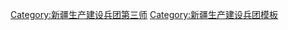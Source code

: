 {{Navbox
|name  = 新疆生产建设兵团第三师
|title   = [[新疆生产建设兵团]][[新疆生产建设兵团第三师|第三师]]
|listclass = hlist
|above = 师部驻地：[[图木舒克市]]
|image = [[File:Flag of the People's Republic of China.svg|80px]]
|state   ={{{state<includeonly>|collapsed</includeonly>}}}

|group1 = [[师市合一]]
|list1 = [[图木舒克市]]

|group2 = 团场
|list2 = {{Navbox|child
|group1 = 喀什垦区
|list1 =
* [[新疆生产建设兵团第三师四十一团|41团草湖镇]]
* [[新疆生产建设兵团第三师四十二团|42团龙口镇]]
* [[新疆生产建设兵团第三师四十五团|45团前海镇]]（含43团）
* [[新疆生产建设兵团第三师四十六团|46团永兴镇]]
* [[新疆生产建设兵团第三师五十四团|54团兴安镇]]
* [[新疆生产建设兵团第三师伽师总场|伽师总场嘉和镇]]
* [[新疆生产建设兵团第三师东风农场|东风农场]]
* [[新疆生产建设兵团第三师红旗农场|红旗农场]]
* [[新疆生产建设兵团第三师叶城二牧场|叶城二牧场]]
* [[新疆生产建设兵团第三师托云牧场|托云牧场]]
* [[新疆生产建设兵团第三师前进水库管理处|前进水库管理处]]

|group2 = 图木舒克垦区
|list2     =
* [[新疆生产建设兵团第三师四十四团|44团永安镇]]（含52团）
* [[新疆生产建设兵团第三师四十八团|48团河东镇]]
* [[新疆生产建设兵团第三师四十九团|49团海安镇]]
* [[新疆生产建设兵团第三师五十团|50团夏河镇]]（[[新疆生产建设兵团第六师|第六师]]代管）
* [[新疆生产建设兵团第三师五十一团|51团唐驿镇]]
* [[新疆生产建设兵团第三师五十三团|53团金胡杨镇]]
* [[新疆生产建设兵团第三师小海子水库管理处|小海子水库管理处]]
* [[新疆图木舒克工程建设集团|图木舒克工程建设集团]]
}}

| below = {{新疆生产建设兵团各师索引}}
}}
<noinclude>
[[Category:新疆生产建设兵团第三师]]
[[Category:新疆生产建设兵团模板]]
</noinclude>